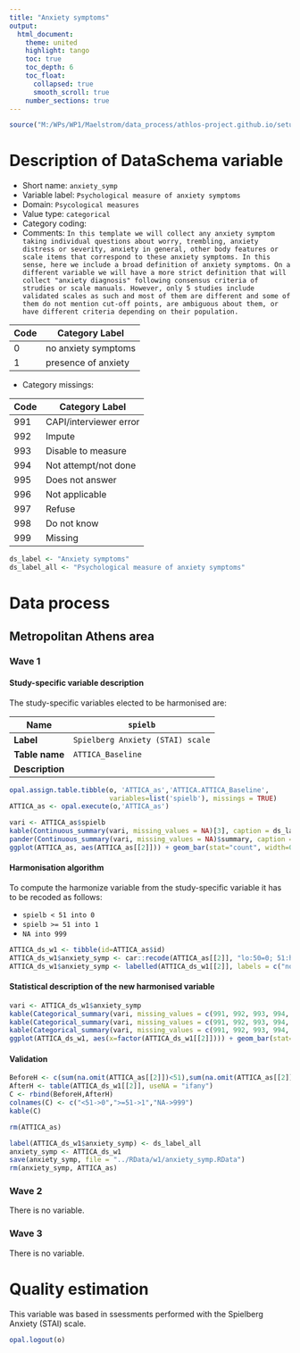 ```yaml
---
title: "Anxiety symptoms"
output: 
  html_document:
    theme: united
    highlight: tango
    toc: true
    toc_depth: 6
    toc_float:
      collapsed: true
      smooth_scroll: true
    number_sections: true
---
```


<!-- ########################################################## --> 

<!-- # Installation, loading packages -->
<!-- **R script:** -->



```r
source("M:/WPs/WP1/Maelstrom/data_process/athlos-project.github.io/setup_laia.r")
```

<!-- ########################################################## --> 

# Description of DataSchema variable 

* Short name: `anxiety_symp`
* Variable label: `Psychological measure of anxiety symptoms`
* Domain: `Psycological measures`
* Value type: `categorical`
* Category coding:
* Comments: `In this template we will collect any anxiety symptom taking individual questions about worry, trembling, anxiety distress or severity, anxiety in general, other body features or scale items that correspond to these anxiety symptoms. In this sense, here we include a broad definition of anxiety symptoms. On a different variable we will have a more strict definition that will collect "anxiety diagnosis" following consensus criteria of strudies or scale manuals. However, only 5 studies include validated scales as such and most of them are different and some of them do not mention cut-off points, are ambiguous about them, or have different criteria depending on their population.`

**Code** | **Category Label**
-------- | --------------------
0        | no anxiety symptoms
1        | presence of anxiety

* Category missings: 

**Code** | **Category Label**
----| ------------------
991 | CAPI/interviewer error
992 | Impute
993 | Disable to measure
994 | Not attempt/not done
995 | Does not answer
996 | Not applicable
997 | Refuse
998 | Do not know
999 | Missing


```r
ds_label <- "Anxiety symptoms"
ds_label_all <- "Psychological measure of anxiety symptoms"
```

# Data process

## Metropolitan Athens area

### Wave 1

#### Study-specific variable description

The study-specific variables elected to be harmonised are:

| **Name** | `spielb`|
|-|-|
| **Label** | `Spielberg Anxiety (STAI) scale`|
| **Table name** | `ATTICA_Baseline` |
| **Description** |  |

```r
opal.assign.table.tibble(o, 'ATTICA_as','ATTICA.ATTICA_Baseline',
                         variables=list('spielb'), missings = TRUE)
ATTICA_as <- opal.execute(o,'ATTICA_as')
```

```r
vari <- ATTICA_as$spielb
kable(Continuous_summary(vari, missing_values = NA)[3], caption = ds_label) 
pander(Continuous_summary(vari, missing_values = NA)$summary, caption = "Summary")
ggplot(ATTICA_as, aes(ATTICA_as[[2]])) + geom_bar(stat="count", width=0.4, fill="steelblue") + xlab(ds_label) + ylab("Frequency")
```

#### Harmonisation algorithm

To compute the harmonize variable from the study-specific variable it has to be recoded as follows:

* `spielb < 51 into 0` 
* `spielb >= 51 into 1`
* `NA into 999`

```r
ATTICA_ds_w1 <- tibble(id=ATTICA_as$id)
ATTICA_ds_w1$anxiety_symp <- car::recode(ATTICA_as[[2]], "lo:50=0; 51:hi=1; NA=999")
ATTICA_ds_w1$anxiety_symp <- labelled(ATTICA_ds_w1[[2]], labels = c("no anxiety symptoms"=0, "presence of anxiety"=1,  "Missing"=999, "Do not know"=998, "Refuse"=997, "Not applicable"=996, "Does not answer"=995,  "Not attempt not done"=994, "Disable to measure"=993, "Impute"=992, "CAPI interviewer error"=991))
```

#### Statistical description of the new harmonised variable
```r
vari <- ATTICA_ds_w1$anxiety_symp
kable(Categorical_summary(vari, missing_values = c(991, 992, 993, 994, 995, 996, 997, 998, 999))[3], caption = ds_label) 
kable(Categorical_summary(vari, missing_values = c(991, 992, 993, 994, 995, 996, 997, 998, 999))[1], caption = "Category")
kable(Categorical_summary(vari, missing_values = c(991, 992, 993, 994, 995, 996, 997, 998, 999))[2], caption = "Type of missing")
ggplot(ATTICA_ds_w1, aes(x=factor(ATTICA_ds_w1[[2]]))) + geom_bar(stat="count", width=0.4, fill="steelblue") + xlab(ds_label) + ylab("Frequency")
```

#### Validation
```r
BeforeH <- c(sum(na.omit(ATTICA_as[[2]])<51),sum(na.omit(ATTICA_as[[2]])>=51), sum(is.na(ATTICA_as[[2]])))
AfterH <- table(ATTICA_ds_w1[[2]], useNA = "ifany")
C <- rbind(BeforeH,AfterH)
colnames(C) <- c("<51->0",">=51->1","NA->999") 
kable(C)
```


```r
rm(ATTICA_as)
```

```r
label(ATTICA_ds_w1$anxiety_symp) <- ds_label_all
anxiety_symp <- ATTICA_ds_w1
save(anxiety_symp, file = "../RData/w1/anxiety_symp.RData")
rm(anxiety_symp, ATTICA_as)
```

### Wave 2

There is no variable.

### Wave 3

There is no variable.



# Quality estimation

This variable was based in ssessments performed with the Spielberg Anxiety (STAI) scale. 





```r
opal.logout(o)
```

